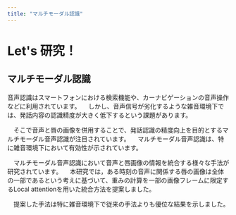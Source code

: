 ```yaml
---
title: "マルチモーダル認識"
---
```

# Let's 研究！
## マルチモーダル認識

音声認識はスマートフォンにおける検索機能や、カーナビゲーションの音声操作などに利用されています。
　しかし、音声信号が劣化するような雑音環境下では、発話内容の認識精度が大きく低下するという課題があります。

　そこで音声と唇の画像を併用することで、発話認識の精度向上を目的とするマルチモーダル音声認識が注目されています。
　マルチモーダル音声認識は、特に雑音環境下において有効性が示されています。

　マルチモーダル音声認識において音声と唇画像の情報を統合する様々な手法が研究されています。
　本研究では，ある時刻の音声に関係する唇の画像は全体の一部であるという考えに基づいて、重みの計算を一部の画像フレームに限定するLocal attentionを用いた統合方法を提案しました。

　提案した手法は特に雑音環境下で従来の手法よりも優位な結果を示しました。